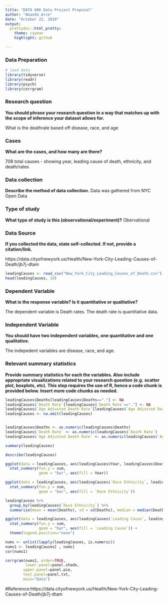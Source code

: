---
title: "DATA 606 Data Project Proposal"
author: "Amanda Arce"
date: "October 22, 2018"
output:
  prettydoc::html_pretty:
    theme: cayman
    highlight: github

---



### Data Preparation

```{r setup, echo=TRUE, results='hide', warning=FALSE, message=FALSE}
# load data
library(tidyverse)
library(readr)
library(psych)
library(corrgram)

```


### Research question 

**You should phrase your research question in a way that matches up with the scope of inference your dataset allows for.**

What is the deathrate based off disease, race, and age

### Cases 

**What are the cases, and how many are there?**

708 total causes - showing year, leading cause of death, ethnicity, and death/rates


### Data collection 

**Describe the method of data collection.**
Data was gathered from NYC Open Data


### Type of study 

**What type of study is this (observational/experiment)?**
Obervational 
 

### Data Source 

**If you collected the data, state self-collected. If not, provide a citation/link.**

https://data.cityofnewyork.us/Health/New-York-City-Leading-Causes-of-Death/jb7j-dtam


```{r}

leadingCauses <- read_csv("New_York_City_Leading_Causes_of_Death.csv")
head(leadingCauses, 10)
```




### Dependent Variable

**What is the response variable? Is it quantitative or qualitative?**

The dependent variable is Death rates.  The death rate is quantitative data.


### Independent Variable

**You should have two independent variables, one quantitative and one qualitative.**

The indepedent variables are disease, race, and age.


### Relevant summary statistics 

**Provide summary statistics for each the variables. Also include appropriate visualizations related to your research question (e.g. scatter plot, boxplots, etc). This step requires the use of R, hence a code chunk is provided below. Insert more code chunks as needed.**

```{r}
leadingCauses$Deaths[leadingCauses$Deaths=="."] <- NA
leadingCauses$`Death Rate`[leadingCauses$`Death Rate`=="."] <- NA
leadingCauses$`Age Adjusted Death Rate`[leadingCauses$`Age Adjusted Death Rate`=="."] <- NA
leadingCauses <- na.omit(leadingCauses)


leadingCauses$Deaths <- as.numeric(leadingCauses$Deaths)
leadingCauses$`Death Rate` <- as.numeric(leadingCauses$`Death Rate`)
leadingCauses$`Age Adjusted Death Rate` <- as.numeric(leadingCauses$`Age Adjusted Death Rate`)
```


```{r message=FALSE, warning=FALSE}
summary(leadingCauses)
```


```{r message=FALSE, warning=FALSE, paged.print=FALSE}
describe(leadingCauses)
```

```{r}
ggplot(data = leadingCauses, aes(leadingCauses$Year, leadingCauses$Deaths)) + 
  stat_summary(fun.y = sum,
               geom = "bar", aes(fill = Year))
```

```{r}
ggplot(data = leadingCauses, aes(leadingCauses$`Race Ethnicity`, leadingCauses$Deaths)) + 
  stat_summary(fun.y = sum,
               geom = "bar", aes(fill = `Race Ethnicity`))
```

```{r}
leadingCauses %>%
  group_by(leadingCauses$`Race Ethnicity`) %>%
  summarize(mean = mean(Deaths), sd = sd(Deaths), median = median(Deaths))

```



```{r}

ggplot(data = leadingCauses, aes(leadingCauses$`Leading Cause`, leadingCauses$Deaths)) + 
  stat_summary(fun.y = sum,
               geom = "bar", aes(fill = `Leading Cause`)) +
  theme(legend.position="none")
```


```{r}
nums <- unlist(lapply(leadingCauses, is.numeric)) 
nums1 <- leadingCauses[ , nums]
cor(nums1)
```

```{r}
corrgram(nums1, order=TRUE, 
         lower.panel=panel.shade,
        upper.panel=panel.pie, 
        text.panel=panel.txt,
        main="Data")
```



















#Reference:https://data.cityofnewyork.us/Health/New-York-City-Leading-Causes-of-Death/jb7j-dtam